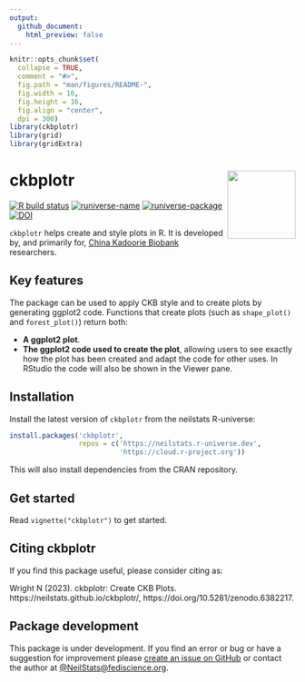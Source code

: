 ```yaml
---
output:
  github_document:
    html_preview: false
---
```


<!-- README.md is generated from README.Rmd. Please edit that file -->

```r
knitr::opts_chunk$set(
  collapse = TRUE,
  comment = "#>",
  fig.path = "man/figures/README-",
  fig.width = 16,
  fig.height = 16,
  fig.align = "center",
  dpi = 300)
library(ckbplotr)
library(grid)
library(gridExtra)
```
# ckbplotr <img src="man/figures/logo.png" align="right" width = "120" />

[![R build status](https://github.com/neilstats/ckbplotr/workflows/R-CMD-check/badge.svg)](https://github.com/neilstats/ckbplotr/actions)
[![runiverse-name](https://neilstats.r-universe.dev/badges/:name)](https://neilstats.r-universe.dev)
[![runiverse-package](https://neilstats.r-universe.dev/badges/ckbplotr)](https://neilstats.r-universe.dev/ckbplotr)
[![DOI](https://zenodo.org/badge/189028664.svg)](https://zenodo.org/badge/latestdoi/189028664)

`ckbplotr` helps create and style plots in R. It is 
developed by, and primarily for, [China Kadoorie Biobank](http://www.ckbiobank.org) 
researchers.

## Key features

The package can be used to apply CKB style and to create plots by generating ggplot2 code. Functions that create plots (such as `shape_plot()` and `forest_plot()`) return both:

- **A ggplot2 plot**.
- **The ggplot2 code used to create the plot**, allowing users to see exactly how the plot has been created and adapt the code for other uses. In RStudio the code will also be shown in the Viewer pane.



## Installation

Install the latest version of `ckbplotr` from the neilstats R-universe:
```r
install.packages('ckbplotr',
                 repos = c('https://neilstats.r-universe.dev',
                           'https://cloud.r-project.org'))
```
This will also install dependencies from the CRAN repository.



## Get started

Read `vignette("ckbplotr")` to get started.



## Citing ckbplotr

If you find this package useful, please consider citing as:

Wright N (2023). ckbplotr: Create CKB Plots. https://neilstats.github.io/ckbplotr/, https://doi.org/10.5281/zenodo.6382217. 



## Package development

This package is under development. If you find an error or bug or have a suggestion for improvement please [create an issue on GitHub](https://github.com/neilstats/ckbplotr/issues) or contact the author at [\@NeilStats\@fediscience.org](https://fediscience.org/@neilstats).

